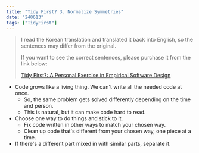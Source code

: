 ```yaml
---
title: "Tidy First? 3. Normalize Symmetries"
date: "240613"
tags: ["TidyFirst"]
---
```


> I read the Korean translation and translated it back into English, so the sentences may differ from the original.
>
> If you want to see the correct sentences, please purchase it from the link below:
>
> [Tidy First?: A Personal Exercise in Empirical Software Design](https://www.amazon.com/Tidy-First-Personal-Exercise-Empirical/dp/1098151240)

- Code grows like a living thing. We can't write all the needed code at once.
  - So, the same problem gets solved differently depending on the time and person.
  - This is natural, but it can make code hard to read.
- Choose one way to do things and stick to it.
  - Fix code written in other ways to match your chosen way.
  - Clean up code that's different from your chosen way, one piece at a time.
- If there's a different part mixed in with similar parts, separate it.
